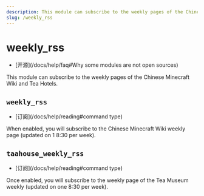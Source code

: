 ```yaml
---
description: This module can subscribe to the weekly pages of the Chinese Minecraft Wiki and Tea Tea Weekly News.
slug: /weekly_rss
---
```


# weekly_rss

-   [开源]\(/docs/help/faq#Why some modules are not open sources)

This module can subscribe to the weekly pages of the Chinese Minecraft Wiki and Tea Hotels.

## `weekly_rss`

-   [订阅]\(/docs/help/reading#command type)

When enabled, you will subscribe to the Chinese Minecraft Wiki weekly page (updated on 1 8:30 per week).

## `taahouse_weekly_rss`

-   [订阅]\(/docs/help/reading#command type)

Once enabled, you will subscribe to the weekly page of the Tea Museum weekly (updated on one 8:30 per week).
